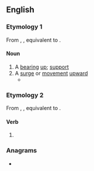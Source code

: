 ==English==

===Etymology 1===
From {{inh|en|enm|upberinge}}, {{m|enm|upberynge}}, equivalent to {{af|en|upbear|-ing}}.

====Noun====
{{en-noun|~}}

# A [[bearing]] [[up]]; [[support]]
# A [[surge]] or [[movement]] [[upward]]
#* {{quote-text|en|year=1893|author=Waldo Selden Pratt, Arthur Lincoln Gillett|title=The Hartford Seminary Record|volume=3|page=149|passage=One who is conscious of the strong '''upbearings''' and full onflowings of these mighty Scripture tides longs to see a keel that can reach and feel and indicate their presence and their strength.}}

===Etymology 2===
From {{inh|en|enm|upberynge}}, {{m|enm|upberande}}, equivalent to {{af|en|upbear|-ing}}.

====Verb====
{{head|en|verb form}}

# {{present participle of|en|upbear|nocat=1}}

===Anagrams===
* {{anagrams|en|a=abeginpru|bearing up}}
